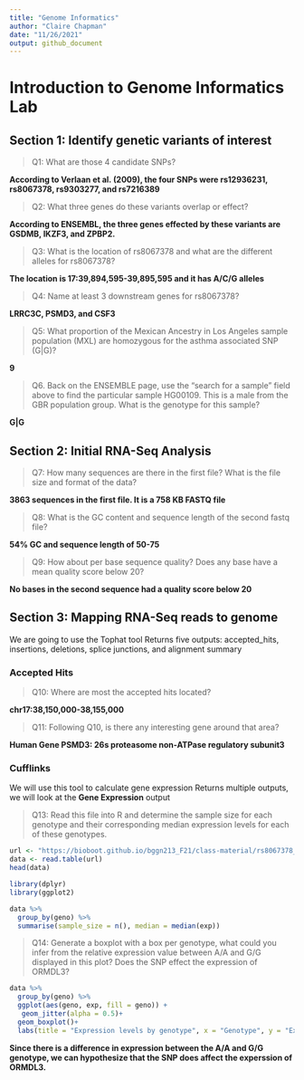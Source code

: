 ```yaml
---
title: "Genome Informatics"
author: "Claire Chapman"
date: "11/26/2021"
output: github_document
---
```

# Introduction to Genome Informatics Lab
## Section 1: Identify genetic variants of interest

> Q1: What are those 4 candidate SNPs?

**According to Verlaan et al. (2009), the four SNPs were rs12936231, rs8067378, rs9303277, and rs7216389**

> Q2: What three genes do these variants overlap or effect?

**According to ENSEMBL, the three genes effected by these variants are GSDMB, IKZF3, and ZPBP2.**

> Q3: What is the location of rs8067378 and what are the different alleles for rs8067378?

**The location is 17:39,894,595-39,895,595 and it has A/C/G alleles**

> Q4: Name at least 3 downstream genes for rs8067378? 

**LRRC3C, PSMD3, and CSF3**

> Q5: What proportion of the Mexican Ancestry in Los Angeles sample population (MXL) are
homozygous for the asthma associated SNP (G|G)?

**9**

> Q6. Back on the ENSEMBLE page, use the “search for a sample” field above to find the
particular sample HG00109. This is a male from the GBR population group. What is the
genotype for this sample?

**G|G**


## Section 2: Initial RNA-Seq Analysis

> Q7: How many sequences are there in the first file? What is
the file size and format of the data?

**3863 sequences in the first file. It is a 758 KB FASTQ file**

> Q8: What is the GC content and sequence length of the second fastq file?

**54% GC and sequence length of 50-75**

> Q9: How about per base sequence quality? Does any base have a mean quality score below
20?

**No bases in the second sequence had a quality score below 20**


## Section 3: Mapping RNA-Seq reads to genome
We are going to use the Tophat tool
Returns five outputs: accepted_hits, insertions, deletions, splice junctions, and alignment summary

### Accepted Hits
> Q10: Where are most the accepted hits located?

**chr17:38,150,000-38,155,000**

> Q11: Following Q10, is there any interesting gene around that area?

**Human Gene PSMD3: 26s proteasome non-ATPase regulatory subunit3**


### Cufflinks
We will use this tool to calculate gene expression
Returns multiple outputs, we will look at the **Gene Expression** output


> Q13: Read this file into R and determine the sample size for each genotype and their
corresponding median expression levels for each of these genotypes.

```r
url <- "https://bioboot.github.io/bggn213_F21/class-material/rs8067378_ENSG00000172057.6.txt"
data <- read.table(url)
head(data)
```

```r
library(dplyr)
library(ggplot2)
```
```r
data %>% 
  group_by(geno) %>% 
  summarise(sample_size = n(), median = median(exp))
```


> Q14: Generate a boxplot with a box per genotype, what could you infer from the relative
expression value between A/A and G/G displayed in this plot? Does the SNP effect the
expression of ORMDL3?

```r
data %>% 
  group_by(geno) %>% 
  ggplot(aes(geno, exp, fill = geno)) +
   geom_jitter(alpha = 0.5)+
  geom_boxplot()+
  labs(title = "Expression levels by genotype", x = "Genotype", y = "Expression")
```

**Since there is a difference in expression between the A/A and G/G genotype, we can hypothesize that the SNP does affect the experssion of ORMDL3.**




